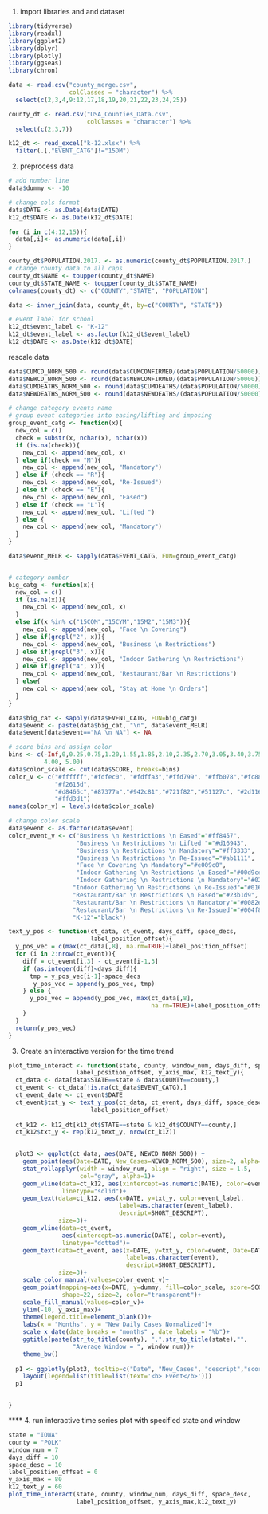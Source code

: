 1. import libraries and and dataset
```r
library(tidyverse)
library(readxl)
library(ggplot2)
library(dplyr)
library(plotly)
library(ggseas)
library(chron)

data <- read.csv("county_merge.csv",
                 colClasses = "character") %>% 
  select(c(2,3,4,9:12,17,18,19,20,21,22,23,24,25))

county_dt <- read.csv("USA_Counties_Data.csv",
                      colClasses = "character") %>% 
  select(c(2,3,7))

k12_dt <- read_excel("k-12.xlsx") %>% 
  filter(.[,"EVENT_CATG"]!="15DM")

```


2. preprocess data
```r
# add number line
data$dummy <- -10

# change cols format
data$DATE <- as.Date(data$DATE)
k12_dt$DATE <- as.Date(k12_dt$DATE)

for (i in c(4:12,15)){
  data[,i]<- as.numeric(data[,i])
}

county_dt$POPULATION.2017. <- as.numeric(county_dt$POPULATION.2017.)
# change county data to all caps
county_dt$NAME <- toupper(county_dt$NAME)
county_dt$STATE_NAME <- toupper(county_dt$STATE_NAME)
colnames(county_dt) <- c("COUNTY","STATE", "POPULATION")

data <- inner_join(data, county_dt, by=c("COUNTY", "STATE")) 

# event label for school
k12_dt$event_label <- "K-12"
k12_dt$event_label <- as.factor(k12_dt$event_label)
k12_dt$DATE <- as.Date(k12_dt$DATE)
```

rescale data
```r
data$CUMCD_NORM_500 <- round(data$CUMCONFIRMED/(data$POPULATION/50000))
data$NEWCD_NORM_500 <- round(data$NEWCONFIRMED/(data$POPULATION/50000))
data$CUMDEATHS_NORM_500 <- round(data$CUMDEATHS/(data$POPULATION/50000))
data$NEWDEATHS_NORM_500 <- round(data$NEWDEATHS/(data$POPULATION/50000))
```


```r
# change category events name
# group event categories into easing/lifting and imposing
group_event_catg <- function(x){
  new_col = c()
  check = substr(x, nchar(x), nchar(x))
  if (is.na(check)){
    new_col <- append(new_col, x)
  } else if(check == "M"){
    new_col <- append(new_col, "Mandatory")
  } else if (check == "R"){
    new_col <- append(new_col, "Re-Issued")
  } else if (check == "E"){
    new_col <- append(new_col, "Eased")
  } else if (check == "L"){
    new_col <- append(new_col, "Lifted ")
  } else {
    new_col <- append(new_col, "Mandatory")
  }
}

data$event_MELR <- sapply(data$EVENT_CATG, FUN=group_event_catg)


# category number
big_catg <- function(x){
  new_col = c()
  if (is.na(x)){
    new_col <- append(new_col, x)
  } 
  else if(x %in% c("15COM","15CYM","15M2","15M3")){
    new_col <- append(new_col, "Face \n Covering")
  } else if(grepl("2", x)){
    new_col <- append(new_col, "Business \n Restrictions")
  } else if(grepl("3", x)){
    new_col <- append(new_col, "Indoor Gathering \n Restrictions")
  } else if(grepl("4", x)){
    new_col <- append(new_col, "Restaurant/Bar \n Restrictions")
  } else{
    new_col <- append(new_col, "Stay at Home \n Orders")
  }
}

data$big_cat <- sapply(data$EVENT_CATG, FUN=big_catg)
data$event <- paste(data$big_cat, "\n", data$event_MELR)
data$event[data$event=="NA \n NA"] <- NA

```
```r
# score bins and assign color
bins <- c(-Inf,0,0.25,0.75,1.20,1.55,1.85,2.10,2.35,2.70,3.05,3.40,3.75,
          4.00, 5.00)
data$color_scale <- cut(data$SCORE, breaks=bins)
color_v <- c("#ffffff","#fdfec0", "#fdffa3","#ffd799", "#ffb078","#fc8861",
             "#f2615d",
             "#d8466c","#87377a","#942c81","#721f82","#51127c", "#2d1160",
             "#ffd3d1")
names(color_v) = levels(data$color_scale)

# change color scale
data$event <- as.factor(data$event)
color_event_v <- c("Business \n Restrictions \n Eased"="#ff8457",
                   "Business \n Restrictions \n Lifted "="#d16943",
                   "Business \n Restrictions \n Mandatory"="#ff3333",
                   "Business \n Restrictions \n Re-Issued"="#ab1111",
                   "Face \n Covering \n Mandatory"="#e009c0",
                   "Indoor Gathering \n Restrictions \n Eased"="#00d9ce",
                   "Indoor Gathering \n Restrictions \n Mandatory"="#02a877",
                  "Indoor Gathering \n Restrictions \n Re-Issued"="#016346",
                  "Restaurant/Bar \n Restrictions \n Eased"="#23b1d9",
                  "Restaurant/Bar \n Restrictions \n Mandatory"="#0082e6",
                  "Restaurant/Bar \n Restrictions \n Re-Issued"="#004f8c",
                  "K-12"="black")

text_y_pos <- function(ct_data, ct_event, days_diff, space_decs,
                       label_position_offset){
  y_pos_vec = c(max(ct_data[,8], na.rm=TRUE)+label_position_offset)
  for (i in 2:nrow(ct_event)){
    diff = ct_event[i,3] - ct_event[i-1,3]
    if (as.integer(diff)<days_diff){
      tmp = y_pos_vec[i-1]-space_decs
       y_pos_vec = append(y_pos_vec, tmp)
    } else {
      y_pos_vec = append(y_pos_vec, max(ct_data[,8],
                                        na.rm=TRUE)+label_position_offset)
    }
  }
  return(y_pos_vec)
}

```


3. Create an interactive version for the time trend
```r

plot_time_interact <- function(state, county, window_num, days_diff, space_desc,
                   label_position_offset, y_axis_max, k12_text_y){
  ct_data <- data[data$STATE==state & data$COUNTY==county,]
  ct_event <- ct_data[!is.na(ct_data$EVENT_CATG),]
  ct_event_date <- ct_event$DATE
  ct_event$txt_y <- text_y_pos(ct_data, ct_event, days_diff, space_desc,
                       label_position_offset)
  
  ct_k12 <- k12_dt[k12_dt$STATE==state & k12_dt$COUNTY==county,]
  ct_k12$txt_y <- rep(k12_text_y, nrow(ct_k12))

  
  plot3 <- ggplot(ct_data, aes(DATE, NEWCD_NORM_500)) + 
    geom_point(aes(Date=DATE, New_Cases=NEWCD_NORM_500), size=2, alpha=1) + 
    stat_rollapplyr(width = window_num, align = "right", size = 1.5,
                    col="gray", alpha=1)+
    geom_vline(data=ct_k12, aes(xintercept=as.numeric(DATE), color=event_label),
               linetype="solid")+
    geom_text(data=ct_k12, aes(x=DATE, y=txt_y, color=event_label,
                               label=as.character(event_label),
                               descript=SHORT_DESCRIPT),
              size=3)+
    geom_vline(data=ct_event,
               aes(xintercept=as.numeric(DATE), color=event), 
               linetype="dotted")+
    geom_text(data=ct_event, aes(x=DATE, y=txt_y, color=event, Date=DATE,
                                 label=as.character(event),
                                 descript=SHORT_DESCRIPT),
              size=3)+
    scale_color_manual(values=color_event_v)+
    geom_point(mapping=aes(x=DATE, y=dummy, fill=color_scale, score=SCORE),
               shape=22, size=2, color="transparent")+
    scale_fill_manual(values=color_v)+
    ylim(-10, y_axis_max)+
    theme(legend.title=element_blank())+
    labs(x = "Months", y = "New Daily Cases Normalized")+
    scale_x_date(date_breaks = "months" , date_labels = "%b")+
    ggtitle(paste(str_to_title(county), ",",str_to_title(state),"",
                  "Average Window = ", window_num))+
    theme_bw()
    
  p1 <- ggplotly(plot3, tooltip=c("Date", "New_Cases", "descript","score")) %>%
    layout(legend=list(title=list(text='<b> Event</b>')))
  p1


}

```


**** 4. run interactive time series plot with specified state and window
```r
state = "IOWA"
county = "POLK"
window_num = 7
days_diff = 10
space_desc = 10
label_position_offset = 0
y_axis_max = 80
k12_text_y = 60
plot_time_interact(state, county, window_num, days_diff, space_desc,
                   label_position_offset, y_axis_max,k12_text_y)
```